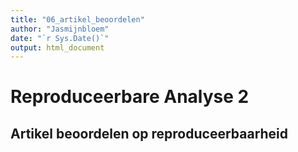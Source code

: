```yaml
---
title: "06_artikel_beoordelen"
author: "Jasmijnbloem"
date: "`r Sys.Date()`"
output: html_document
---
```


# Reproduceerbare Analyse 2

## Artikel beoordelen op reproduceerbaarheid